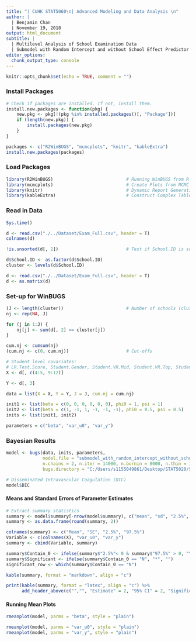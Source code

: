 ```yaml
---
title: "| CUHK STAT5060\n| Advanced Modeling and Data Analysis \n"
author: |
  | Benjamin Chan
  | November 19, 2018
output: html_document
subtitle: |
  | Multilevel Analysis of School Examination Data
  | Submodel with Random Intercept and without School Effect Predictor
editor_options:
  chunk_output_type: console
---
```


```r
knitr::opts_chunk$set(echo = TRUE, comment = "")
```

### Install Packages
```r
# Check if packages are installed. If not, install them.
install.new.packages <- function(pkg) {
    new.pkg <- pkg[!(pkg %in% installed.packages()[, "Package"])]
    if (length(new.pkg)) {
        install.packages(new.pkg)
    }
}

packages <- c("R2WinBUGS", "mcmcplots", "knitr", "kableExtra")
install.new.packages(packages)
```

### Load Packages
```r
library(R2WinBUGS)                            # Running WinBUGS from R
library(mcmcplots)                            # Create Plots from MCMC Output
library(knitr)                                # Dynamic Report Generation
library(kableExtra)                           # Construct Complex Table and Pipe Syntax
```

### Read in Data
```r
Sys.time()

d <- read.csv("./../Dataset/Exam_Full.csv", header = T)
colnames(d)

!is.unsorted(d[, 2])                          # Test if School.ID is sorted in increasing order

d$School.ID <- as.factor(d$School.ID)
cluster <- levels(d$School.ID)

d <- read.csv("./../Dataset/Exam_Full.csv", header = T)
d <- as.matrix(d)
```

### Set-up for WinBUGS
```r
(J <- length(cluster))                        # Number of schools (clusters)
nj <- rep(NA, J)

for (j in 1:J) {
    nj[j] <- sum(d[, 2] == cluster[j])
}

cum.nj <- cumsum(nj)
(cum.nj <- c(0, cum.nj))                      # Cut-offs

# Student level covariates:
# LR.Test.Score, Student.Gender, Student.VR.Mid, Student.VR.Top, Student.Band.Mid, Student.Band.Top
X <- d[, c(4:5, 9:12)]

Y <- d[, 3]

data = list(X = X, Y = Y, J = J, cum.nj = cum.nj)

init1 <- list(beta = c(0, 0, 0, 0, 0, 0), phi0 = 1, psi = 1)
init2 <- list(beta = c(1, -1, 1, -1, -1, -1), phi0 = 0.5, psi = 0.5)
inits <- list(init1, init2)

parameters = c("beta", "var_u0", "var_y")
```

### Bayesian Results
```r
model <- bugs(data, inits, parameters, 
              model.file = "submodel_with_random_intercept_without_school_effect_predictor.txt", 
              n.chains = 2, n.iter = 14000, n.burnin = 8000, n.thin = 1, DIC = TRUE,
              bugs.directory = "C:/Users/s1155049861/Desktop/STAT5020/Source/WinBUGS14/")

# Disseminated Intravascular Coagulation (DIC)
model$DIC
```

#### Means and Standard Errors of Parameter Estimates
```r
# Extract summary statistics
summary <- model$summary[-nrow(model$summary), c("mean", "sd", "2.5%", "97.5%")]
summary <- as.data.frame(round(summary, 2))

colnames(summary) <- c("Mean", "SE", "2.5%", "97.5%")
Variable <- c(colnames(X), "var_u0", "var_y")
summary <- cbind(Variable, summary)

summary$Contain_0 <- ifelse(summary$"2.5%"< 0 & summary$"97.5%" > 0, "Y", "N")
summary$Significant <- ifelse(summary$Contain_0 == "N", "*", "")
significant_row <- which(summary$Contain_0 == "N")

kable(summary, format = "markdown", align = "c")

print(kable(summary, format = "latex", align = "c") %>%
      add_header_above(c("","", "Estimate" = 2, "95% CI" = 2, "Significance" = 2)))
```

#### Running Mean Plots
```r
rmeanplot(model, parms = "beta", style = "plain")

rmeanplot(model, parms = "var_u0", style = "plain")
rmeanplot(model, parms = "var_y", style = "plain")
```